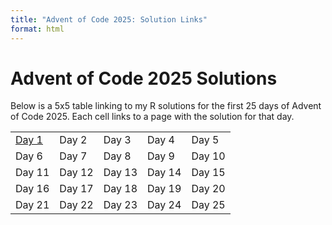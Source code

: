 ```yaml
---
title: "Advent of Code 2025: Solution Links"
format: html
---
```


# Advent of Code 2025 Solutions

Below is a 5x5 table linking to my R solutions for the first 25 days of Advent of Code 2025. Each cell links to a page with the solution for that day.

|       |       |       |       |       |
|-------|-------|-------|-------|-------|
| [Day 1](day01.qmd) | Day 2 | Day 3 | Day 4 | Day 5 |
| Day 6 | Day 7 | Day 8 | Day 9 | Day 10 |
| Day 11 | Day 12 | Day 13 | Day 14 | Day 15 |
| Day 16 | Day 17 | Day 18 | Day 19 | Day 20 |
| Day 21 | Day 22 | Day 23 | Day 24 | Day 25 |

